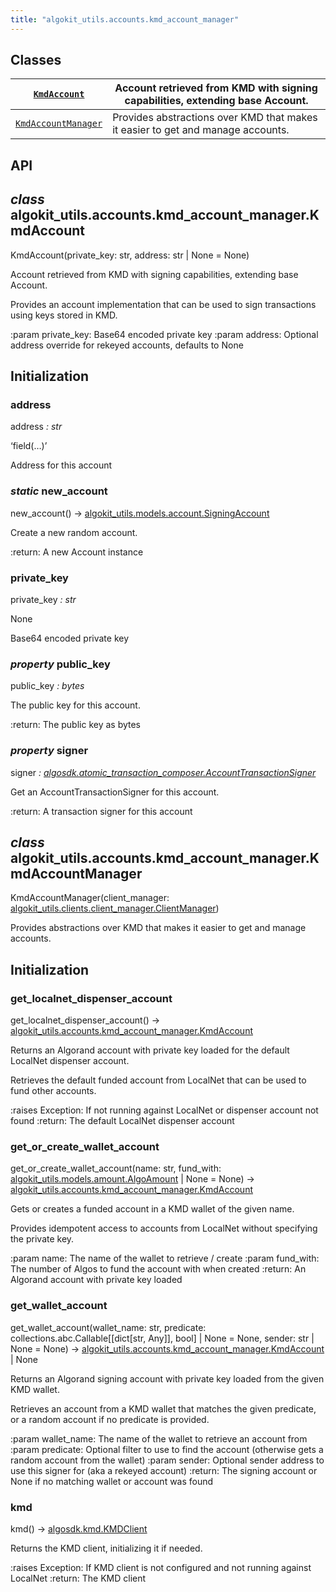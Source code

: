 ```yaml
---
title: "algokit_utils.accounts.kmd_account_manager"
---
```


<a id="module-algokit_utils.accounts.kmd_account_manager"></a>

<a id="algokit-utils-accounts-kmd-account-manager"></a>

<a id="module-contents"></a>

<a id="classes"></a>

## Classes

| [`KmdAccount`](#algokit_utils.accounts.kmd_account_manager.KmdAccount)               | Account retrieved from KMD with signing capabilities, extending base Account.   |
|--------------------------------------------------------------------------------------|---------------------------------------------------------------------------------|
| [`KmdAccountManager`](#algokit_utils.accounts.kmd_account_manager.KmdAccountManager) | Provides abstractions over KMD that makes it easier to get and manage accounts. |

<a id="api"></a>

## API

<a id="algokit_utils.accounts.kmd_account_manager.KmdAccount"></a>

## *class* algokit_utils.accounts.kmd_account_manager.KmdAccount

KmdAccount(private_key: str, address: str | None = None)

Account retrieved from KMD with signing capabilities, extending base Account.

Provides an account implementation that can be used to sign transactions using keys stored in KMD.

:param private_key: Base64 encoded private key
:param address: Optional address override for rekeyed accounts, defaults to None

## Initialization

<a id="algokit_utils.accounts.kmd_account_manager.KmdAccount.address"></a>

### address

address *: str*

‘field(…)’

Address for this account

<a id="algokit_utils.accounts.kmd_account_manager.KmdAccount.new_account"></a>

### *static* new_account

new_account() → [algokit_utils.models.account.SigningAccount](algokit_utils.models.account.mdx#algokit_utils.models.account.SigningAccount)

Create a new random account.

:return: A new Account instance

<a id="algokit_utils.accounts.kmd_account_manager.KmdAccount.private_key"></a>

### private_key

private_key *: str*

None

Base64 encoded private key

<a id="algokit_utils.accounts.kmd_account_manager.KmdAccount.public_key"></a>

### *property* public_key

public_key *: bytes*

The public key for this account.

:return: The public key as bytes

<a id="algokit_utils.accounts.kmd_account_manager.KmdAccount.signer"></a>

### *property* signer

signer *: [algosdk.atomic_transaction_composer.AccountTransactionSigner](../algosdk/algosdk.atomic_transaction_composer.mdx#algosdk.atomic_transaction_composer.AccountTransactionSigner)*

Get an AccountTransactionSigner for this account.

:return: A transaction signer for this account

<a id="algokit_utils.accounts.kmd_account_manager.KmdAccountManager"></a>

## *class* algokit_utils.accounts.kmd_account_manager.KmdAccountManager

KmdAccountManager(client_manager: [algokit_utils.clients.client_manager.ClientManager](algokit_utils.clients.client_manager.mdx#algokit_utils.clients.client_manager.ClientManager))

Provides abstractions over KMD that makes it easier to get and manage accounts.

## Initialization

<a id="algokit_utils.accounts.kmd_account_manager.KmdAccountManager.get_localnet_dispenser_account"></a>

### get_localnet_dispenser_account

get_localnet_dispenser_account() → [algokit_utils.accounts.kmd_account_manager.KmdAccount](#algokit_utils.accounts.kmd_account_manager.KmdAccount)

Returns an Algorand account with private key loaded for the default LocalNet dispenser account.

Retrieves the default funded account from LocalNet that can be used to fund other accounts.

:raises Exception: If not running against LocalNet or dispenser account not found
:return: The default LocalNet dispenser account

<a id="algokit_utils.accounts.kmd_account_manager.KmdAccountManager.get_or_create_wallet_account"></a>

### get_or_create_wallet_account

get_or_create_wallet_account(name: str, fund_with: [algokit_utils.models.amount.AlgoAmount](algokit_utils.models.amount.mdx#algokit_utils.models.amount.AlgoAmount) | None = None) → [algokit_utils.accounts.kmd_account_manager.KmdAccount](#algokit_utils.accounts.kmd_account_manager.KmdAccount)

Gets or creates a funded account in a KMD wallet of the given name.

Provides idempotent access to accounts from LocalNet without specifying the private key.

:param name: The name of the wallet to retrieve / create
:param fund_with: The number of Algos to fund the account with when created
:return: An Algorand account with private key loaded

<a id="algokit_utils.accounts.kmd_account_manager.KmdAccountManager.get_wallet_account"></a>

### get_wallet_account

get_wallet_account(wallet_name: str, predicate: collections.abc.Callable[[dict[str, Any]], bool] | None = None, sender: str | None = None) → [algokit_utils.accounts.kmd_account_manager.KmdAccount](#algokit_utils.accounts.kmd_account_manager.KmdAccount) | None

Returns an Algorand signing account with private key loaded from the given KMD wallet.

Retrieves an account from a KMD wallet that matches the given predicate, or a random account
if no predicate is provided.

:param wallet_name: The name of the wallet to retrieve an account from
:param predicate: Optional filter to use to find the account (otherwise gets a random account from the wallet)
:param sender: Optional sender address to use this signer for (aka a rekeyed account)
:return: The signing account or None if no matching wallet or account was found

<a id="algokit_utils.accounts.kmd_account_manager.KmdAccountManager.kmd"></a>

### kmd

kmd() → [algosdk.kmd.KMDClient](../algosdk/algosdk.kmd.mdx#algosdk.kmd.KMDClient)

Returns the KMD client, initializing it if needed.

:raises Exception: If KMD client is not configured and not running against LocalNet
:return: The KMD client
